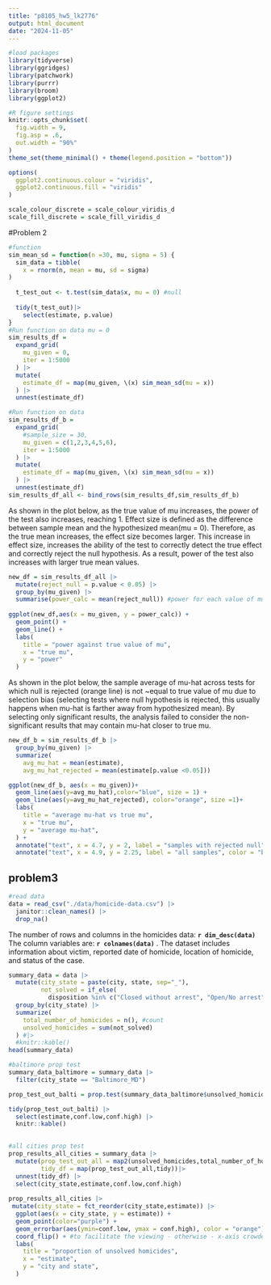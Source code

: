 ```yaml
---
title: "p8105_hw5_lk2776"
output: html_document
date: "2024-11-05"
---
```

```r
#load packages
library(tidyverse)
library(ggridges)
library(patchwork)
library(purrr)
library(broom)
library(ggplot2)

#R figure settings
knitr::opts_chunk$set(
  fig.width = 9,
  fig.asp = .6,
  out.width = "90%"
)
theme_set(theme_minimal() + theme(legend.position = "bottom"))

options(
  ggplot2.continuous.colour = "viridis",
  ggplot2.continuous.fill = "viridis"
)

scale_colour_discrete = scale_colour_viridis_d
scale_fill_discrete = scale_fill_viridis_d
```

#Problem 2 

```r
#function
sim_mean_sd = function(n =30, mu, sigma = 5) {
  sim_data = tibble(
    x = rnorm(n, mean = mu, sd = sigma)
)
  
  t_test_out <- t.test(sim_data$x, mu = 0) #null 
  
  tidy(t_test_out)|>
    select(estimate, p.value) 
}
#Run function on data mu = 0
sim_results_df =
  expand_grid(
    mu_given = 0,
    iter = 1:5000
  ) |>
  mutate(
    estimate_df = map(mu_given, \(x) sim_mean_sd(mu = x))
  ) |>
  unnest(estimate_df)
```


```r
#Run function on data 
sim_results_df_b =
  expand_grid(
    #sample_size = 30,
    mu_given = c(1,2,3,4,5,6),
    iter = 1:5000
  ) |>
  mutate(
    estimate_df = map(mu_given, \(x) sim_mean_sd(mu = x))
  ) |>
  unnest(estimate_df)
sim_results_df_all <- bind_rows(sim_results_df,sim_results_df_b)
```

As shown in the plot below, as the true value of mu increases, the power of the test also increases, reaching 1. Effect size is defined as the difference between sample mean and the hypothesized mean(mu = 0). Therefore, as the true mean increases, the effect size becomes larger. This increase in effect size, increases the ability of the test to correctly detect the true effect and correctly reject the null hypothesis. As a result, power of the test also increases with larger true mean values. 

```r
new_df = sim_results_df_all |>
  mutate(reject_null = p.value < 0.05) |>
  group_by(mu_given) |>
  summarise(power_calc = mean(reject_null)) #power for each value of mu # proportion of times the null was rejected. 
  
ggplot(new_df,aes(x = mu_given, y = power_calc)) +
  geom_point() +
  geom_line() +
  labs(
    title = "power against true value of mu",
    x = "true mu",
    y = "power"
  )
```

As shown in the plot below, the sample average of mu-hat across tests for which null is rejected (orange line) is not ~equal to true value of mu due to selection bias (selecting tests where null hypothesis is rejected, this usually happens when mu-hat is farther away from hypothesized mean). By selecting only significant results, the analysis failed to consider the non-significant results that may contain mu-hat closer to true mu.  


```r
new_df_b = sim_results_df_b |>
  group_by(mu_given) |>
  summarize(
    avg_mu_hat = mean(estimate),
    avg_mu_hat_rejected = mean(estimate[p.value <0.05]))

ggplot(new_df_b, aes(x = mu_given))+
  geom_line(aes(y=avg_mu_hat),color="blue", size = 1) +
  geom_line(aes(y=avg_mu_hat_rejected), color="orange", size =1)+
  labs(
    title = "average mu-hat vs true mu",
    x = "true mu",
    y = "average mu-hat", 
  ) +
  annotate("text", x = 4.7, y = 2, label = "samples with rejected null", color = "orange") +
  annotate("text", x = 4.9, y = 2.25, label = "all samples", color = "blue")

```

## problem3

```r
#read data
data = read_csv("./data/homicide-data.csv") |>
  janitor::clean_names() |>
  drop_na()
```

The number of rows and columns in the homicides data: **`r dim_desc(data)`** 
The column variables are: **`r colnames(data)`** . The dataset includes information about victim, reported date of homicide, location of homicide, and status of the case. 

```r
summary_data = data |>
  mutate(city_state = paste(city, state, sep="_"), 
         not_solved = if_else(
           disposition %in% c("Closed without arrest", "Open/No arrest"), 1, 0))  |> # if match, add 1, otherwise, add 0. 
  group_by(city_state) |>
  summarize(
    total_number_of_homicides = n(), #count
    unsolved_homicides = sum(not_solved) 
  ) #|>
  #knitr::kable()
head(summary_data)
```

```r
#baltimore prop test
summary_data_baltimore = summary_data |>
  filter(city_state == "Baltimore_MD") 

prop_test_out_balti = prop.test(summary_data_baltimore$unsolved_homicides,summary_data_baltimore$total_number_of_homicides)

tidy(prop_test_out_balti) |>
  select(estimate,conf.low,conf.high) |>
  knitr::kable()
         
```

```r
#all cities prop test
prop_results_all_cities = summary_data |>
  mutate(prop_test_out_all = map2(unsolved_homicides,total_number_of_homicides, \(x,y) prop.test(x,y)),
         tidy_df = map(prop_test_out_all,tidy))|>
  unnest(tidy_df) |>
  select(city_state,estimate,conf.low,conf.high)
  
prop_results_all_cities |>
 mutate(city_state = fct_reorder(city_state,estimate)) |>
  ggplot(aes(x = city_state, y = estimate)) + 
  geom_point(color="purple") +
  geom_errorbar(aes(ymin=conf.low, ymax = conf.high), color = "orange") +
  coord_flip() + #to facilitate the viewing - otherwise - x-axis crowded
  labs(
    title = "proportion of unsolved homicides",
    x = "estimate",
    y = "city and state", 
  )
```
